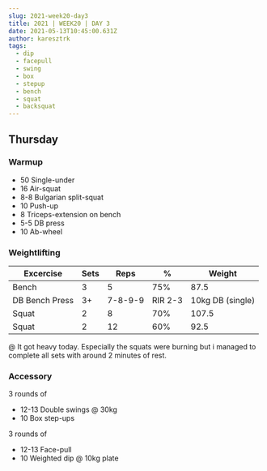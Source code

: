 ```yaml
---
slug: 2021-week20-day3
title: 2021 | WEEK20 | DAY 3
date: 2021-05-13T10:45:00.631Z
author: karesztrk
tags:
  - dip
  - facepull
  - swing
  - box
  - stepup
  - bench
  - squat
  - backsquat
---
```

## Thursday

### Warmup

* 50 Single-under
* 16 Air-squat
* 8-8 Bulgarian split-squat
* 10 Push-up
* 8 Triceps-extension on bench
* 5-5 DB press
* 10 Ab-wheel

### Weightlifting

| Excercise      | Sets | Reps    | %       | Weight           |
| -------------- | ---- | ------- | ------- | ---------------- |
| Bench          | 3    | 5       | 75%     | 87.5             |
| DB Bench Press | 3+   | 7-8-9-9 | RIR 2-3 | 10kg DB (single) |
| Squat          | 2    | 8       | 70%     | 107.5            |
| Squat          | 2    | 12      | 60%     | 92.5             |

@ It got heavy today. Especially the squats were burning but i managed to complete all sets with around 2 minutes of rest.

### Accessory

3 rounds of

* 12-13 Double swings @ 30kg
* 10 Box step-ups

3 rounds of

* 12-13 Face-pull
* 10 Weighted dip @ 10kg plate